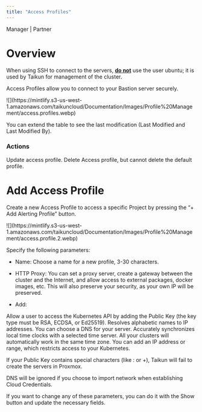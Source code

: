 ```yaml
---
title: "Access Profiles"
---
```


<Icon icon="user-tie" iconType="solid" /> Manager | <Icon icon="handshake" iconType="solid" /> Partner

# Overview

<Note>When using SSH to connect to the servers, **<u>do not</u>** use the user ubuntu; it is used by Taikun for management of the cluster.</Note>

Access Profiles allow you to connect to your Bastion server securely.

<Frame caption="Access Profiles">
  ![](https://mintlify.s3-us-west-1.amazonaws.com/taikuncloud/Documentation/Images/Profile%20Management/access.profiles.webp)
</Frame>

You can extend the table to see the last modification (Last Modified and Last Modified By).

### Actions

<AccordionGroup>
  <Accordion title="Edit HTTP Proxy" icon="pen">
    Update access profile.
  </Accordion>

  <Accordion title="Delete Access profile" icon="trash">
    Delete Access profile, but cannot delete the default profile.
  </Accordion>
</AccordionGroup>

# Add Access Profile

Create a new Access Profile to access a specific Project by pressing the “+ Add Alerting Profile” button.

<Frame caption="Add Access Profiles">
  ![](https://mintlify.s3-us-west-1.amazonaws.com/taikuncloud/Documentation/Images/Profile%20Management/access.profile.2.webp)
</Frame>

Specify the following parameters:

* Name: Choose a name for a new profile, 3-30 characters.

* HTTP Proxy: You can set a proxy server, create a gateway between the cluster and the Internet, and allow access to external packages, docker images, etc. This will also preserve your security, as your own IP will be preserved.

* Add:

<AccordionGroup>
  <Accordion title="SSH Users">
    Allow a user to access the Kubernetes API by adding the Public Key (the key type must be RSA, ECDSA, or Ed25519).
  </Accordion>

  <Accordion title="DNS">
    Resolves alphabetic names to IP addresses. You can choose a DNS for your server.
  </Accordion>

  <Accordion title="NTP Server">
    Accurately synchronizes local time clocks with a selected time server. All your clusters will automatically work in the same time zone.
  </Accordion>

  <Accordion title="Allowed hosts">
    You can add an IP address or range, which restricts access to your Kubernetes.
  </Accordion>
</AccordionGroup>

<Note>If your Public Key contains special characters (like : or +), Taikun will fail to create the servers in Proxmox.</Note>

<Note>DNS will be ignored if you choose to import network when establishing Cloud Credentials.</Note>

If you want to change any of these parameters, you can do it with the Show button and update the necessary fields.
